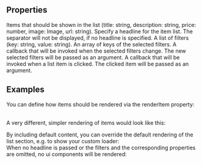 
<Meta
  title="ListSection"
  subtitle="ListSection displays a section with a list of elements."
/>

## Properties

<PropsTable>
  <PropsTableRow value="items" required>
  Items that should be shown in the list (title: string, description: string, price: number, image: Image, url: string).
  </PropsTableRow>
  <PropsTableRow value="headline">
  Specify a headline for the item list. The separator will not be displayed, if no headline is specified.
  </PropsTableRow>
  <PropsTableRow value="filters">
  A list of filters (key: string, value: string).
  </PropsTableRow>
  <PropsTableRow value="selectedFilters">
  An array of keys of the selected filters. 
  </PropsTableRow>
  <PropsTableRow value="handleFilterChange">
  A callback that will be invoked when the selected filters change. The new selected filters will be passed as an argument.
  </PropsTableRow>
  <PropsTableRow value="handleItemClick">
  A callback that will be invoked when a list item is clicked. The clicked item will be passed as an argument.
  </PropsTableRow>
</PropsTable>

## Examples

You can define how items should be rendered via the <span class="code">renderItem</span> property:
<ExampleLoader example="ListSection.tsx" />

<br/>A very different, simpler rendering of items would look like this:
<ExampleLoader example="ListSection.CustomItem.tsx" />

<div class="mt-8">
By including default content, you can override the default rendering of the list section, e.g. to show your custom loader:
</div>
<ExampleLoader example="ListSection.CustomContent.tsx" />

<div class="mt-8">
When no headline is passed or the filters and the corresponding properties are omitted, no ui components will be rendered: 
</div>
<ExampleLoader example="ListSection.NoHeadlineAndFilters.tsx" />